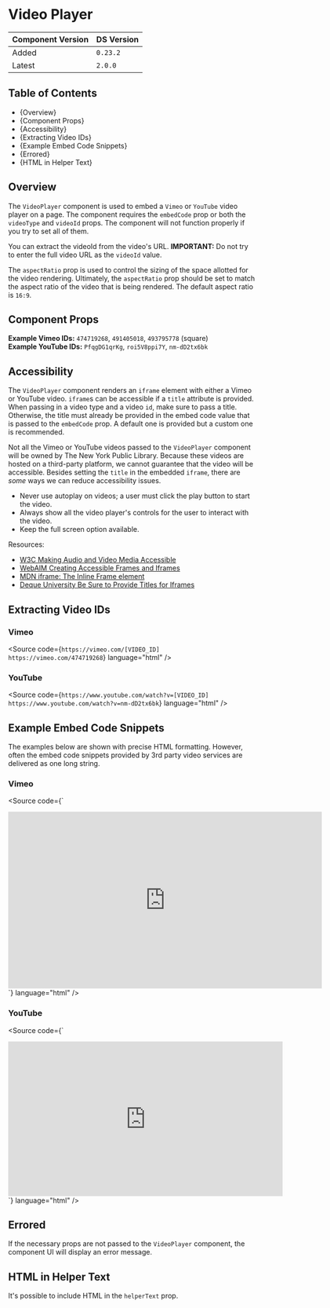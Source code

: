 

<Meta of={VideoPlayerStories} />

# Video Player

| Component Version | DS Version |
| ----------------- | ---------- |
| Added             | `0.23.2`   |
| Latest            | `2.0.0`    |

## Table of Contents

- {<Link href="#overview" target="_self">Overview</Link>}
- {<Link href="#component-props" target="_self">Component Props</Link>}
- {<Link href="#accessibility" target="_self">Accessibility</Link>}
- {<Link href="#extracting-video-ids" target="_self">Extracting Video IDs</Link>}
- {<Link href="#example-embed-code-snippets" target="_self">Example Embed Code Snippets</Link>}
- {<Link href="#errored" target="_self">Errored</Link>}
- {<Link href="#html-in-helper-text" target="_self">HTML in Helper Text</Link>}

## Overview

<Description of={VideoPlayerStories} />

The `VideoPlayer` component is used to embed a `Vimeo` or `YouTube` video player
on a page. The component requires the `embedCode` prop or both the `videoType`
and `videoId` props. The component will not function properly if you try to set
all of them.

You can extract the videoId from the video's URL. **IMPORTANT:** Do not try to
enter the full video URL as the `videoId` value.

The `aspectRatio` prop is used to control the sizing of the space allotted for
the video rendering. Ultimately, the `aspectRatio` prop should be set to match
the aspect ratio of the video that is being rendered. The default aspect ratio
is `16:9`.

## Component Props

<Canvas of={VideoPlayerStories.WithControls} />

<ArgTypes of={VideoPlayerStories.WithControls} />

**Example Vimeo IDs:** `474719268`, `491405018`, `493795778` (square)<br />
**Example YouTube IDs:** `PfqgDG1qrKg`, `roi5V8ppi7Y`, `nm-dD2tx6bk`

## Accessibility

The `VideoPlayer` component renders an `iframe` element with either a Vimeo or
YouTube video. `iframe`s can be accessible if a `title` attribute is provided.
When passing in a video type and a video `id`, make sure to pass a title.
Otherwise, the title must already be provided in the embed code value that is
passed to the `embedCode` prop. A default one is provided but a custom one is
recommended.

Not all the Vimeo or YouTube videos passed to the `VideoPlayer` component will
be owned by The New York Public Library. Because these videos are hosted on a
third-party platform, we cannot guarantee that the video will be accessible.
Besides setting the `title` in the embedded `iframe`, there are _some_ ways we
can reduce accessibility issues.

- Never use autoplay on videos; a user must click the play button to start the
  video.
- Always show all the video player's controls for the user to interact with the
  video.
- Keep the full screen option available.

Resources:

- [W3C Making Audio and Video Media Accessible](https://www.w3.org/WAI/media/av/)
- [WebAIM Creating Accessible Frames and Iframes](https://webaim.org/techniques/frames/)
- [MDN iframe: The Inline Frame element](https://developer.mozilla.org/en-US/docs/Web/HTML/Element/iframe)
- [Deque University Be Sure to Provide Titles for Iframes](https://dequeuniversity.com/tips/provide-iframe-titles)

## Extracting Video IDs

### Vimeo

<Source
  code={`
https://vimeo.com/[VIDEO_ID]
https://vimeo.com/474719268
`}
  language="html"
/>

### YouTube

<Source
  code={`
https://www.youtube.com/watch?v=[VIDEO_ID]
https://www.youtube.com/watch?v=nm-dD2tx6bk
`}
  language="html"
/>

## Example Embed Code Snippets

The examples below are shown with precise HTML formatting. However, often the
embed code snippets provided by 3rd party video services are delivered as one
long string.

### Vimeo

<Source
  code={`
<iframe
  src="https://player.vimeo.com/video/421404144?h=5467db7edd"
  width="640"
  height="360"
  frameborder="0"
  allow="autoplay; fullscreen; picture-in-picture"
  allowfullscreen
></iframe>
`}
  language="html"
/>

### YouTube

<Source
  code={`
<iframe
  width="560"
  height="315"
  src="https://www.youtube.com/embed/nm-dD2tx6bk"
  title="YouTube video player"
  frameborder="0"
  allow="accelerometer; autoplay; clipboard-write; encrypted-media; gyroscope; picture-in-picture"
  allowfullscreen
></iframe>
`}
  language="html"
/>

## Errored

If the necessary props are not passed to the `VideoPlayer` component, the
component UI will display an error message.

<Canvas of={VideoPlayerStories.Errored} />

## HTML in Helper Text

It's possible to include HTML in the `helperText` prop.

<Canvas name="HTML in Helper Text" of={VideoPlayerStories.HTMLInHelperText} />
